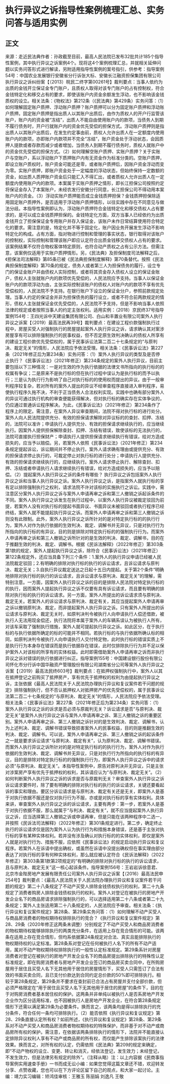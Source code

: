 # 执行异议之诉指导性案例梳理汇总、实务问答与适用实例
## 正文
来源：走近民法典作者：孙政截至目前，最高人民法院已发布32批共计185个指导性案例，其中执行异议之诉案例4个。现将这4个案例梳理汇总，并就相关延伸问题以实务问答形式进行解读，另附适用指导性案例的案号指引，供参考：指导案例54号：中国农业发展银行安徽省分行诉张大标、安徽长江融资担保集团有限公司执行异议之诉纠纷案【（2013）皖民二终字第00261号】裁判要点：当事人依约为出质的金钱开立保证金专门账户，且质权人取得对该专门账户的占有控制权，符合金钱特定化和移交占有的要求，即使该账户内资金余额发生浮动，也不影响该金钱质权的设立。相关法条：《物权法》第212条（《民法典》第429条）实务问答：（1）如何理解固定账户质押、浮动账户质押？账户质押可以分为固定账户质押和浮动账户质押。固定账户质押是指出质人以其账户出质后，由作为质权人的开户行监管该账户，账户内的资金被“冻结”，出质人不能自由使用账户内的款项，当债务人到期不履行债务时，开户行就账户内的资金优先受偿的担保方式。浮动账户质押则是指出质人以其账户出质后，在发生约定事由前，质权人允许出质人在一定额度内使用账户内的款项，亦即账户内款项并不完全“冻结”，账户资金处于浮动状态，会因质押人提款或者存款而减少或者增加，当债务人到期不履行债务时，质权人就账户中的资金优先受偿的担保方式。（2）如何理解空账户质押、实账户质押？关于实账户与空账户，系以浮动账户下质押账户内有无资金作为标准分类的。空账户质押，即设立账户质权时，账户资金可能还是零，或者账户质押后，因账户资金浮动而变为零。实账户质押，即账户资金处于一定幅度的浮动状态，但始终保持一定数额的资金，如出质人质押账户资金后只能汇入不得汇出，或者质权人允许出质人在一定额度内使用账户内的款项。本案属于实账户质押之情形，即长江担保公司按照约定将保证金存入了本案账户，未经农发行安徽分行同意，长江担保公司不得动用本案账户内的资金。（3）浮动实账户质押能否成立金钱质押担保？金钱质押担保除适用固定账户质押外，是否适用于浮动账户质押情形，以往实践中存在不同意见与做法分歧。本指导性案例即认为，浮动账户质押符合金钱特定化和移交债权人占有要求的，是可以成立金钱质押担保的。金钱特定化方面，双方当事人已经依约为出质金钱开立了担保保证金专用账户并存入保证金，该账户未作日常结算使用符合特定化的要求。需注意的是，特定化并不等于固定化，账户因业务开展发生浮动不影响特定化的构成。占有方面，指对物进行控制和管理的事实状态，银行取得对该账户的控制权，实际控制和管理该账户即应认定符合出质金钱移交债权人占有的要求。该案例结果不仅符合物权客体特定原则，也符合动产质权之占有公示方法。但需注意，该案例仅适用于实账户质押情形。另，《民法典》及担保制度司法解释之后，《担保法司法解释》第85条已被《民法典担保制度解释》第70条替代。按照《民法典担保制度解释》第70条的规定，债务人或者第三人为担保债务的履行，设立专门的保证金账户并由债权人实际控制，或者将其资金存入债权人设立的保证金账户，债权人主张就账户内的款项优先受偿的，人民法院应予支持。当事人以保证金账户内的款项浮动为由，主张实际控制该账户的债权人对账户内的款项不享有优先受偿权的，人民法院不予支持。在银行账户下设立的保证金分户，参照前款规定处理。当事人约定的保证金并非为担保债务的履行设立，或者不符合前两款规定的情形，债权人主张就保证金优先受偿的，人民法院不予支持，但是不影响当事人依照法律的规定或者按照当事人的约定主张权利。适用实例：（2018）京民终37号指导案例154号：王四光诉中天建设集团有限公司、白山和丰置业有限公司案外人执行异议之诉案【（2019）最高法民再39号】裁判要点：在建设工程价款强制执行过程中，房屋买受人对强制执行的房屋提起案外人执行异议之诉，请求确认其对案涉房屋享有可以排除强制执行的民事权益，但不否定原生效判决确认的债权人所享有的建设工程价款优先受偿权的，属于民事诉讼法第二百二十七条规定的“与原判决、裁定无关”的情形，人民法院应予依法受理。相关法条：《民事诉讼法》第227条（2021年修正后为第234条）实务问答：（1）案外人执行异议的类型及是否停止执行？《民事诉讼法》（2021年修正）第234条规定的案外人执行异议，目前主要包括以下三种情况：一是对生效的作为执行依据的法律文书所指向的执行标的的权属有争议；二是原来不是执行标的但在执行过程中误认为是执行标的而予以执行；三是认为执行行为影响了自己对执行标的的使用权而提出的异议。由于一般审判程序较复杂，若对所有的案外人提出的异议不经审查程序直接进入审判程序，易使执行程序久拖不决，不利于正当债务人合法权利实现。实践中也确有部分案外人的异议可通过执行机构的审查便能获得解决，但对执行标的确实存在实体争议的，仍应通过普通诉讼程序解决。为此，《民事诉讼法》（2021年修正）第234条作了程序上的限定。需注意，在案外人异议审查期间，法院不得对执行标的进行处分。案外人向人民法院提供充分、有效的担保请求解除对异议标的的查封、扣押、冻结的，法院可以准许；申请执行人提供充分、有效的担保请求继续执行的，应当继续执行。因案外人提供担保解除查封、扣押、冻结有错误，致使该标的无法执行的，法院可直接执行担保财产；申请执行人提供担保请求继续执行有错误，给对方造成损失的，应当予以赔偿。另，若案外人依照《民事诉讼法》（2021年修正）第234条规定提起诉讼，诉讼期间并不停止执行。案外人请求确有理由或提供充分、有效的担保请求停止执行的，可裁定停止对执行标的进行处分；申请执行人提供充分、有效的担保请求继续执行的，应继续执行。案外人请求停止执行、解除查封、扣押、冻结或者申请执行人请求继续执行有错误，给对方造成损失的，应当予以赔偿。（2）提起案外人执行异议之诉的条件有哪些？  执行异议之诉包括案外人执行异议之诉和当事人执行异议之诉。案外人执行异议之诉，是指案外人就执行标的享有足以排除强制执行之权利，请求法院不许对该标的实施执行之诉讼。实践中，需注意区分案外人执行异议之诉与案外人申请再审之诉和第三人撤销之诉起诉条件的不同。案外人执行异议之诉发生在执行过程中，以案外人执行异议被裁定驳回为前提，若案外人没有对执行标的提起书面异议、书面异议未被驳回或者执行程序已经终结，案外人就不能提起执行异议之诉。而案外人申请再审之诉和第三人撤销之诉则没有此限制。此外，案外人执行异议之诉所针对的是对特定执行标的的执行行为，案外人对作为执行依据的生效判决、裁定、调解书并无异议，只是对执行行为所指向的执行标的有异议，目的则是排除对特定执行标的的强制执行行为。而案外人申请再审之诉和第三人撤销之诉所针对的是生效的判决、裁定、调解书，目的在于推翻生效的判决、裁定、调解书。根据《民诉法解释》（2022年修正）第303条第1款的规定，案外人提起执行异议之诉，除符合《民事诉讼法》（2021年修正）第122条规定外，还应当具备下列三个条件：1.案外人的执行异议申请已经被人民法院裁定驳回；2.有明确的排除对执行标的执行的诉讼请求，且诉讼请求与原判决、裁定无关；3.自执行异议裁定送达之日起十五日内提起。关于第2个条件“明确地排除对执行标的执行的诉讼请求，且诉讼请求与原判决、裁定无关”的理解，需特别注意。一方面，因案外人执行异议之诉的目的是排除人民法院对特定执行标的的执行，因而案外人提起执行异议之诉不仅要有具有诉讼请求，而且要有明确的排除对执行标的执行的诉讼请求。另一方面，案外人所提出的诉讼请求须与原判决、裁定无关。若案外人的诉讼请求与原判决、裁定有关，其应当提起案外人申请再审之诉以撤销原判决、裁定，而非提起案外人执行异议之诉。只有案外人所提出的诉讼请求与原判决、裁定无关时，如原判决判令被执行人向申请执行人偿还借款，被执行人无法用现金偿还，执行法院将本属于案外人的车辆系误认为被执行人所有，对该车采取了强制执行措施，案外人就可提起执行异议之诉。如此区分，在于执行标的与执行依据所确定的标的可能并不相同。若执行标的与执行依据所确认标的相同，如原判决判令被执行人向申请执行人交付特定物，此时执行标的错误实质上不是执行行为本身存在错误而是执行依据存在错误，此时仅排除执行行为并不足以保护案外人对该标的所享有的实体权益。此时即需借助案外人申请再审之诉而非执行异议之诉对错误的执行依据进行纠正。指导案例155号：中国建设银行股份有限公司怀化市分行诉中国华融资产管理股份有限公司湖南省分公司等案外人执行异议之诉案【（2019）最高法民终603号】裁判要点：在抵押权强制执行中，案外人以其在抵押登记之前购买了抵押房产，享有优先于抵押权的权利为由提起执行异议之诉，主张依据《最高人民法院关于人民法院办理执行异议和复议案件若干问题的规定》排除强制执行，但不否认抵押权人对抵押房产的优先受偿权的，属于民事诉讼法第二百二十七条规定的“与原判决、裁定无关”的情形，人民法院应予依法受理。相关法条：《民事诉讼法》第227条（2021年修正后为第234条）实务问答：（1）案外人执行异议之诉的诉求是否必须与原裁判无关？诉讼请求是否“与原判决、裁定无关”是案外人执行异议之诉与案外人申请再审之诉、第三人撤销之诉的重要区别。案外人申请再审之诉、第三人撤销之诉针对的是生效判决、裁定、调解书，认为上述判决、裁定、调解书错误导致损害案外人的民事权益，目的则是推翻生效的判决、裁定、调解书。可以说，案外人申请再审之诉、第三人撤销之诉的起诉条件之一就是要求诉讼请求“与原判决、裁定有关”，认为原判决、裁定、调解书错误。而案外人执行异议之诉所针对的是对特定执行标的的执行行为，案外人对作为执行依据的生效判决、裁定、调解书并无异议，只是对执行行为所指向的执行标的有异议，目的是排除对特定执行标的的强制执行行为，即案外人执行异议之诉中的请求必须“与原判决、裁定无关”。本指导性案例中，原告对原判决并无异议，只是主张对涉案房产享有优先于抵押权的权利，其诉请应认为“与原判决、裁定无关”。（2）如何判断案外人执行异议之诉的诉求是否与原裁判无关？审查案外人执行异议之诉诉讼请求要件时，除了要有明确的排除对执行标的执行的诉讼请求，关键还要看起诉的事实和理由。要区分诉讼请求是与原判决、裁定有关还是无关，即案外人是基于对执行依据不服还是仅对执行行为不服，亦或是对执行标的享有实体权利。具体来讲，审查案外人执行异议之诉的诉讼请求，主要有两步：第一步，若案外人是基于对执行依据不服，那么就属于“与判决、裁定有关”，就不应当提起案外人执行异议之诉，应当选择第三人撤销之诉或申请再审，但是只能在该两种程序中二选一，并按照《民诉法司法解释》（2022年修正）第301条规定进行。第二步，确定终止执行的诉讼请求仅是因为案外人认为执行行为和措施本身错误，还是基于主张对执行标的享有某种实体权利。若并没有涉及确认对执行标的的实体权利，即仅是案外人就是对执行行为、措施不服，应依照《民事诉讼法》的规定启动执行异议和复议程序。若案外人在诉请中提出确权，或虽然在诉请中没提出确权但在事实理由部分表达了对执行标的享有何种实体权利，那么就应被认定符合《民诉法解释》（2022年修正）第303条第1款第2项规定的“有明确的排除对执行标的执行的诉讼请求，且与原判决、裁定无关”这一核心起诉条件。指导案例156号：王岩岩诉徐意君、北京市金陛房地产发展有限责任公司案外人执行异议之诉案【（2016）最高法民申254号】裁判要点：《最高人民法院关于人民法院办理执行异议和复议案件若干问题的规定》第二十八条规定了不动产买受人排除金钱债权执行的权利，第二十九条规定了消费者购房人排除金钱债权执行的权利。案外人对登记在被执行的房地产开发企业名下的商品房请求排除强制执行的，可以选择适用第二十八条或者第二十九条规定；案外人主张适用第二十八条规定的，人民法院应予审查。相关法条：《执行异议和复议案件规定》第28条、第29条实务问答：（1）如何理解不动产买受人与商品房消费者的物权期待权排除执行的竞合？《执行异议和复议案件规定》第28、29条（2020年修正这两条未调整）分别规定了不动产买受人和商品房消费者的物权期待权能够排除执行的两类充分条件，在适用上存在竞合情形的可能。该两条在适用上存在竞合情形，但均系依据第24条规定对合法、真实且能排除执行的物权期待权的认定标准。第28条系对登记在任何被执行人名下的所有不动产适用，属对不动产物权期待权排除执行的一般性认定标准规定。第29条系针对房屋消费者对登记在被执行的房地产开发企业名下的商品房提出排除执行的特殊性认定标准规定，即在购房消费者与房地产开发企业签订的商品房买卖合同中，在所购房屋用于居住且买受人名下无其他用于居住的房屋情形下，买受人只需签订了合法有效的书面买卖合同，且已支付价款达到合同约定总价款的50%即可排除执行。相较于第28条规定，第29条并不要求在查封前已合法占有房屋并支付全部价款，但必须严格限定在“用于居住且买受人名下无其他用于居住的房屋”的条件下，目的在于对购房消费者基本居住权的保护。这两条并非单纯以被执行人是否系房地产开发企业作为区分适用标准，也不因被执行人是房地产开发企业，在符合第28条规定情形下还需以满足第29条为必要条件。换而言之，该两条均是得以排除执行的充分条件，符合任何一条均可排除执行。（2）能否依照《执行异议和复议规定》第28、29条直接认定所有权？如前所述，《执行异议和复议规定》第28条、第29条系对不动产买受人和商品房消费者物权期待权的特殊保护，而非基于对不动产或商品房所有权的保护。需注意，在依据该两条排除执行的情形下，法院并不能直接认定排除异议权利人享有不动产或商品房的所有权，而仅能产生排除该案执行的法律效果。换而言之，对所有权的认定，仍需依照《民法典》第209的规定来确定，即“不动产物权的设立、变更、转让和消灭，经依法登记，发生效力；未经登记，不发生效力，但是法律另有规定的除外”。（注释从略）注：以上内容据《民商事指导案例实用速查手册》一书而成无讼小编：如果您觉得这篇文章还不错，欢迎转发分享、点赞收藏，您也可以在下方评论区留下自己的观点，和大家一起讨论。主编：靖力实习编辑：矫鸿佳审核：王雅玉 陈丽娟 刘逸凡 王敬